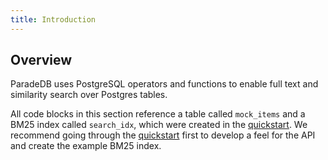 ```yaml
---
title: Introduction
---
```


## Overview

ParadeDB uses PostgreSQL operators and functions to enable full text and similarity search over Postgres tables.

All code blocks in this section reference a table called `mock_items` and a BM25 index called `search_idx`, which were created in the
[quickstart](/documentation/getting-started/quickstart). We recommend going through the [quickstart](/documentation/getting-started/quickstart) first to develop a feel for the API
and create the example BM25 index.
